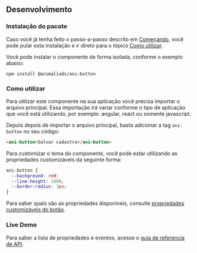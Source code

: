 
## Desenvolvimento

### Instalação do pacote

Caso você já tenha feito o passo-a-passo descrito em [Começando](?path=/docs/começando--page),
você pode pular esta instalação e ir direto para o tópico [Como utilizar](#como-utilizar).

Você pode instalar o componente de forma isolada, conforme o exemplo abaixo:

```
npm install @animaliads/ani-button
```

### Como utilizar

Para utilizar este componente na sua aplicação você precisa importar o arquivo principal.
Essa importação irá variar conforme o tipo de aplicação que você está utilizando, por exemplo: angular, react ou
somente javascript.

Depois depois de importar o arquivo principal, basta adicionar a tag `ani-button` no seu código:

```html
<ani-button>Salvar cadastro</ani-button>
```

Para customizar o tema do componente, você pode estar utilizando as propriedades customizáveis
da seguinte forma:

```css
ani-button {
  --background: red;
  --line-height: 100%;
  --border-radius: 3px;
}
```

Para saber quais são as propriedades disponíveis, consulte [propriedades customizáveis do botão](#propriedades-customizáveis).

### Live Demo

<LiveDemo />

Para saber a lista de propriedades e eventos, acesse o [guia de referencia de API](/docs/api-button--sample).
